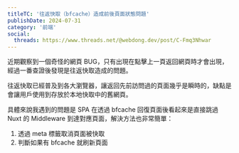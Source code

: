 ```yaml
---
titleTC: '往返快取（bfcache）造成前後頁面狀態問題'
publishDate: 2024-07-31
category: '前端'
social:
  threads: https://www.threads.net/@webdong.dev/post/C-Fmq3Nhwar
---
```


近期觀察到一個奇怪的網頁 BUG，只有出現在點擊上一頁返回網頁時才會出現，經過一番查證後發現是往返快取造成的問題。

往返快取已經普及到各大瀏覽器，讓返回先前訪問過的頁面幾乎是瞬時的，缺點是會讓用戶使用到存放於本地快取中的舊網頁。

具體來說我遇到的問題是 SPA 在透過 bfcache 回復頁面後看起來是直接跳過 Nuxt 的 Middleware 到達對應頁面，解決方法也非常簡單：

1. 透過 meta 標籤取消頁面被快取
2. 判斷如果有 bfcache 就刷新頁面
